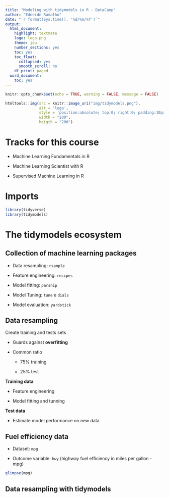 ```yaml
---
title: "Modeling with tidymodels in R - DataCamp"
author: "Edneide Ramalho"
date: "`r format(Sys.time(), '%d/%m/%Y')`"
output:
  html_document:
    highlight: textmate
    logo: logo.png
    theme: jou
    number_sections: yes
    toc: yes
    toc_float:
      collapsed: yes
      smooth_scroll: no
    df_print: paged
  word_document:
    toc: yes
---
```


```r
knitr::opts_chunk$set(echo = TRUE, warning = FALSE, message = FALSE)
```

```r
htmltools::img(src = knitr::image_uri("img/tidymodels.png"), 
               alt = 'logo', 
               style = 'position:absolute; top:0; right:0; padding:10px;',
               width = "200",
               heigth = "200")
```

# Tracks for this course

-   Machine Learning Fundamentals in R

-   Machine Learning Scientist with R

-   Supervised Machine Learning in R

# Imports

```r
library(tidyverse)
library(tidymodels)
```

# The tidymodels ecosystem

## Collection of machine learning packages

-   Data resampling: `rsample`

-   Feature engineering: `recipes`

-   Model fitting: `parsnip`

-   Model Tuning: `tune` e `dials`

-   Model evaluation: `yardstick`

## Data resampling 

Create training and tests sets

-   Guards against **overfitting**

-   Common ratio

    -   75% training

    -   25% test

**Training data**

-   Feature engineering

-   Model fitting and tunning

**Test data**

-   Estimate model performance on new data

## Fuel efficiency data

-   Dataset: `mpg`

-   Outcome variable: `hwy` (highway fuel efficiency in miles per gallon - mpg)

```r
glimpse(mpg)
```

## Data resampling with tidymodels
